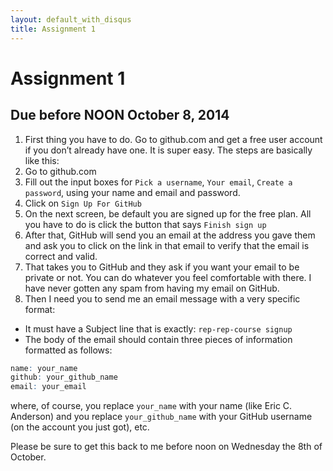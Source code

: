 ```yaml
---
layout: default_with_disqus
title: Assignment 1
---
```


# Assignment 1  {#assignment-1}

## Due before NOON October 8, 2014

1. First thing you have to do.  Go to github.com and get a free user account if you don't 
already have one.   It is super easy. The steps are basically like this:
  2. Go to github.com
  2. Fill out the input boxes for `Pick a username`, `Your email`, `Create a password`, using your name
and email and password.
  2. Click on `Sign Up For GitHub`
  2. On the next screen, be default you are signed up for the free plan.  All you have to do is click the button that says `Finish sign up`
  2. After that, GitHub will send you an email at the address you gave them and ask you to click on the link in that email to verify that the email is correct and valid.
  2. That takes you to GitHub and they ask if you want your email to be private or not.  You can do whatever
you feel comfortable with there.  I have never gotten any spam from having my email on GitHub.
1. Then I need you to send me an email message with a very specific format:
  * It must have a Subject line that is exactly:  `rep-rep-course signup`
  * The body of the email should contain three pieces of information formatted as follows:
```r
name: your_name
github: your_github_name
email: your_email
```
where, of course, you replace `your_name` with your name (like Eric C. Anderson) and you replace `your_github_name` with your GitHub username (on the account you just got), etc.

Please be sure to get this back to me before noon on Wednesday the 8th of October.


